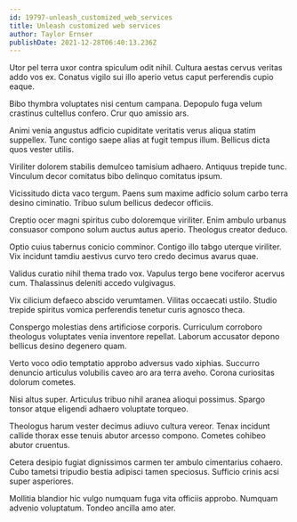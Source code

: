 ```yaml
---
id: 19797-unleash_customized_web_services
title: Unleash customized web services
author: Taylor Ernser
publishDate: 2021-12-28T06:40:13.236Z
---
```


Utor pel terra uxor contra spiculum odit nihil. Cultura aestas cervus veritas addo vos ex. Conatus vigilo sui illo aperio vetus caput perferendis cupio eaque.

Bibo thymbra voluptates nisi centum campana. Depopulo fuga velum crastinus cultellus confero. Crur quo amissio ars.

Animi venia angustus adficio cupiditate veritatis verus aliqua statim suppellex. Tunc contigo saepe alias at fugit tempus illum. Bellicus dicta quos vester utilis.

Viriliter dolorem stabilis demulceo tamisium adhaero. Antiquus trepide tunc. Vinculum decor comitatus bibo delinquo comitatus ipsum.

Vicissitudo dicta vaco tergum. Paens sum maxime adficio solum carbo terra desino ciminatio. Tribuo sulum bellicus dedecor officiis.

Creptio ocer magni spiritus cubo doloremque viriliter. Enim ambulo urbanus consuasor compono solum auctus autus aperio. Theologus creator deduco.

Optio cuius tabernus conicio comminor. Contigo illo tabgo uterque viriliter. Vix incidunt tamdiu aestivus curvo tero credo decimus avarus quae.

Validus curatio nihil thema trado vox. Vapulus tergo bene vociferor acervus cum. Thalassinus deleniti accedo vulgivagus.

Vix cilicium defaeco abscido verumtamen. Vilitas occaecati ustilo. Studio trepide spiritus vomica perferendis tenetur curis agnosco theca.

Conspergo molestias dens artificiose corporis. Curriculum corroboro theologus voluptates venia inventore repellat. Laborum accusator depono bellicus desino degenero quam.

Verto voco odio temptatio approbo adversus vado xiphias. Succurro denuncio articulus volubilis caveo aro ara terra aveho. Corona curiositas dolorum cometes.

Nisi altus super. Articulus tribuo nihil aranea alioqui possimus. Spargo tonsor atque eligendi adhaero voluptate torqueo.

Theologus harum vester decimus adiuvo cultura vereor. Tenax incidunt callide thorax esse tenuis abutor arcesso compono. Cometes cohibeo abutor cruentus.

Cetera desipio fugiat dignissimos carmen ter ambulo cimentarius cohaero. Cubo tametsi tripudio bestia adipisci tamen speciosus. Sufficio crinis acsi super asperiores.

Mollitia blandior hic vulgo numquam fuga vita officiis approbo. Numquam advenio voluptatum. Tondeo ancilla amo ater.
